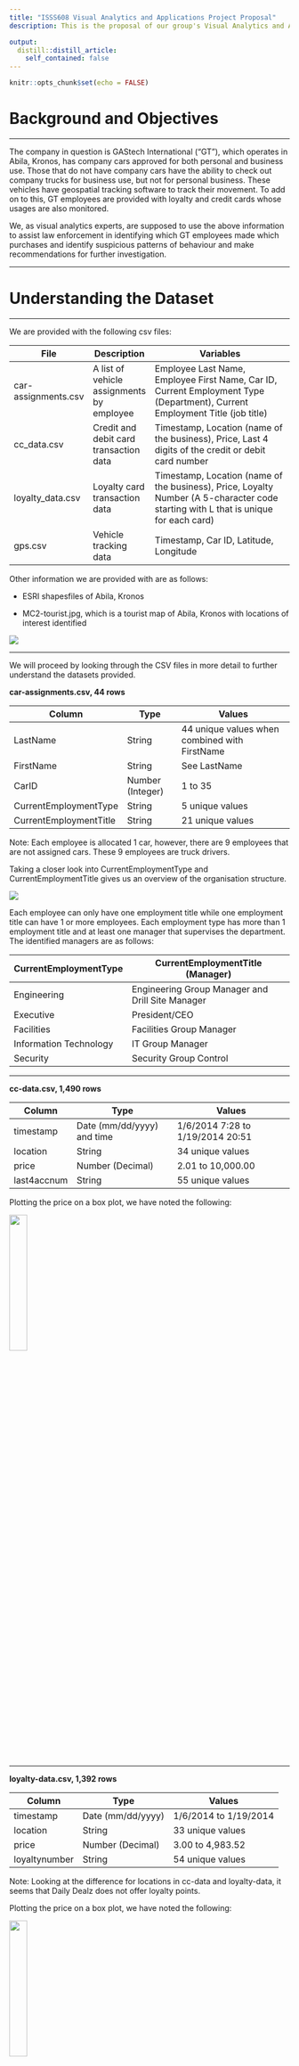 ```yaml
---
title: "ISSS608 Visual Analytics and Applications Project Proposal"
description: This is the proposal of our group's Visual Analytics and Applications Project

output:
  distill::distill_article:
    self_contained: false
---
```



```r
knitr::opts_chunk$set(echo = FALSE)
```
 
# Background and Objectives 
 
-----
 
The company in question is GAStech International (“GT”), which operates in Abila, Kronos, has company cars approved for both personal and business use. Those that do not have company cars have the ability to check out company trucks for business use, but not for personal business. These vehicles have geospatial tracking software to track their movement. To add on to this, GT employees are provided with loyalty and credit cards whose usages are also monitored. 
 
We, as visual analytics experts, are supposed to use the above information to assist law enforcement in identifying which GT employees made which purchases and identify suspicious patterns of behaviour and make recommendations for further investigation. 
 
-----
 
# Understanding the Dataset 
 
-----
 
We are provided with the following csv files: 
 
| File                 | Description                                | Variables                                                                                                                            |
|----------------------|--------------------------------------------|--------------------------------------------------------------------------------------------------------------------------------------|
| car-assignments.csv  | A list of vehicle assignments by employee  | Employee Last Name, Employee First Name, Car ID, Current Employment Type (Department), Current Employment Title (job title)          |
| cc_data.csv          | Credit and debit card transaction data     | Timestamp, Location (name of the business), Price, Last 4 digits of the credit or debit card number                                  |
| loyalty_data.csv     | Loyalty card transaction data              | Timestamp, Location (name of the business), Price, Loyalty Number (A 5-character code starting with L that is unique for each card)  |
| gps.csv              | Vehicle tracking data                      | Timestamp, Car ID, Latitude, Longitude                                                                                               |
 
Other information we are provided with are as follows: 
 
* ESRI shapesfiles of Abila, Kronos 
 
* MC2-tourist.jpg, which is a tourist map of Abila, Kronos with locations of interest identified
 
![](img/MC2-tourist.jpg)
 
-----
 
We will proceed by looking through the CSV files in more detail to further understand the datasets provided.
 
**car-assignments.csv, 44 rows**
 
| Column                  | Type               | Values                                         |
|-------------------------|--------------------|------------------------------------------------|
| LastName                | String             | 44 unique values when combined with FirstName  |
| FirstName               | String             | See LastName                                   |
| CarID                   | Number (Integer)   | 1 to 35                                        |
| CurrentEmploymentType   | String             | 5 unique values                                |
| CurrentEmploymentTitle  | String             | 21 unique values                               |
 
Note: Each employee is allocated 1 car, however, there are 9 employees that are not assigned cars. These 9 employees are truck drivers. 
 
Taking a closer look into CurrentEmploymentType and CurrentEmploymentTitle gives us an overview of the organisation structure.
 
![](img/ORGANISATION STRUCTURE.png)
 
Each employee can only have one employment title while one employment title can have 1 or more employees. Each employment type has more than 1 employment title and at least one manager that supervises the department. The identified managers are as follows:
 
|     CurrentEmploymentType     |     CurrentEmploymentTitle (Manager)                    |
|-------------------------------|---------------------------------------------------------|
|     Engineering               |     Engineering Group Manager and Drill Site Manager    |
|     Executive                 |     President/CEO                                       |
|     Facilities                |     Facilities Group Manager                            |
|     Information Technology    |     IT Group Manager                                    |
|     Security                  |     Security Group Control                              |
 
-----
 
**cc-data.csv, 1,490 rows** 
 
| Column       | Type                        | Values                            |
|--------------|-----------------------------|-----------------------------------|
| timestamp    | Date (mm/dd/yyyy) and time  | 1/6/2014 7:28 to 1/19/2014 20:51  |
| location     | String                      | 34 unique values                  |
| price        | Number (Decimal)            | 2.01 to 10,000.00                 |
| last4accnum  | String                      | 55 unique values                  |
 
Plotting the price on a box plot, we have noted the following:
 
![](img/boxplot for cc txn.png){ width=25% }
 
-----
 
**loyalty-data.csv, 1,392 rows** 
 
| Column         | Type               | Values                 |
|----------------|--------------------|------------------------|
| timestamp      | Date (mm/dd/yyyy)  | 1/6/2014 to 1/19/2014  |
| location       | String             | 33 unique values       |
| price          | Number (Decimal)   | 3.00 to 4,983.52       |
| loyaltynumber  | String             | 54 unique values       |
 
Note: Looking at the difference for locations in cc-data and loyalty-data, it seems that Daily Dealz does not offer loyalty points. 
 
Plotting the price on a box plot, we have noted the following:
 
![](img/box plot for lyt cd txn.png){ width=25% }
 
-----
 
**gps.csv, 685,169 rows**
 
| Column     | Type                        | Values                                                |
|------------|-----------------------------|-------------------------------------------------------|
| timestamp  | Date (mm/dd/yyyy) and time  | 1/6/2014 6:28 to 1/19/2014 20:56                      |
| id         | Number (Integer)            | 40 unique values (1 to 35, 101, 104, 105, 106, 107)   |
| lat        | Number (Decimal)            | 36.04802 to 36.08996                                  |
| long       | Number (Decimal)            | 24.82509 to 24.90849                                  |
 
It looks like IDs 1 to 35 corresponds to carID in car-assignment.csv. Assume that 101, 104, 105, 106, 107 are Truck IDs. This is interesting to note that this means there are 5 trucks for 9 truck drivers. 
 
-----
 
# Methodology and Scope
 
-----
 
We aim to answer the following questions found in VAST 2021 Mini-challenge 2: 
 
1. Using just the credit and loyalty card data, identify the most popular locations, and when they are popular. What anomalies do you see? What corrections would you recommend to correct these anomalies? 
 
2. Add the vehicle data to your analysis of the credit and loyalty card data. How does your assessment of the anomalies in question 1 change based on this new data? What discrepancies between vehicle, credit, and loyalty card data do you find?  
 
3. Can you infer the owners of each credit card and loyalty card? What is your evidence? Where are there uncertainties in your method? Where are there uncertainties in the data? 
 
4. Given the data sources provided, identify potential informal or unofficial relationships among GASTech personnel. Provide evidence for these relationships.  
 
5. Do you see evidence of suspicious activity? Identify 1-10 locations where you believe the suspicious activity is occurring, and why? 
 
-----
 
In order to answer the above questions, this will be the scope and methodology we hope to follow these steps:
 
1. Analysis of dataset with background research 
 
2. Exploratory Data Analysis (EDA) methods in R 
 
3. Exploratory Spatial Data Analysis (ESDA) methods in R 
 
4. R Markdown development for functionality checks 
 
5. R-Shiny app development for user interactivity 
 
-----
 
We hope the answer the VAST questions by using data analysis in steps 2 and 3 to answer the following questions based off our understanding of the datasets in step 1 :
 
| VAST Questions  | Dataset Questions                                                                                                                                                                                                                                                                                                                                                                                                               |
|-----------------|---------------------------------------------------------------------------------------------------------------------------------------------------------------------------------------------------------------------------------------------------------------------------------------------------------------------------------------------------------------------------------------------------------------------------------|
| 1, 2 and 3      | Which employees have been at which locations at the same time? Which cards and vehicles are used during then? <br>There are 54 and 55 unique loyalty and CC cards respectively, however, there are only 44 unique employees. How were these extra cards used? <br>There are 35 and 34 unique locations where the cc has been used and loyalty points have been issued. Which location is the most popular among the employees?  |
| 4 and 5         | Have the supervisors been supervising their employees? <br>Do employees from different employment types and titles hang out together? <br>Which employees have the highest interactions with truck drivers and where?                                                                                                                                                                                                           |
